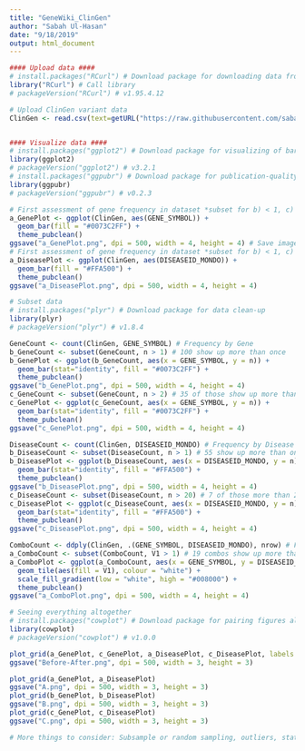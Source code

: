 ```yaml
---
title: "GeneWiki_ClinGen"
author: "Sabah Ul-Hasan"
date: "9/18/2019"
output: html_document
---
```



```r

#### Upload data ####
# install.packages("RCurl") # Download package for downloading data from GitHub
library("RCurl") # Call library
# packageVersion("RCurl") # v1.95.4.12 

# Upload ClinGen variant data 
ClinGen <- read.csv(text=getURL("https://raw.githubusercontent.com/sabahzero/SuLab/master/ClinGen/ClinGen-Gene-Disease-Summary-2019-09-18.csv")) # Downloaded Sep 18, 2019


#### Visualize data ####
# install.packages("ggplot2") # Download package for visualizing of barcharts
library(ggplot2)
# packageVersion("ggplot2") # v3.2.1
# install.packages("ggpubr") # Download package for publication-quality images
library(ggpubr)
# packageVersion("ggpubr") # v0.2.3

# First assessment of gene frequency in dataset *subset for b) < 1, c) < 2
a_GenePlot <- ggplot(ClinGen, aes(GENE_SYMBOL)) +
  geom_bar(fill = "#0073C2FF") +
  theme_pubclean() 
ggsave("a_GenePlot.png", dpi = 500, width = 4, height = 4) # Save image
# First assessment of gene frequency in dataset *subset for b) < 1, c) < 20
a_DiseasePlot <- ggplot(ClinGen, aes(DISEASEID_MONDO)) +
  geom_bar(fill = "#FFA500") +
  theme_pubclean()
ggsave("a_DiseasePlot.png", dpi = 500, width = 4, height = 4)

# Subset data
# install.packages("plyr") # Download package for data clean-up
library(plyr)
# packageVersion("plyr") # v1.8.4

GeneCount <- count(ClinGen, GENE_SYMBOL) # Frequency by Gene
b_GeneCount <- subset(GeneCount, n > 1) # 100 show up more than once
b_GenePlot <- ggplot(b_GeneCount, aes(x = GENE_SYMBOL, y = n)) + 
  geom_bar(stat="identity", fill = "#0073C2FF") +
  theme_pubclean() 
ggsave("b_GenePlot.png", dpi = 500, width = 4, height = 4)
c_GeneCount <- subset(GeneCount, n > 2) # 35 of those show up more than twice
c_GenePlot <- ggplot(c_GeneCount, aes(x = GENE_SYMBOL, y = n)) + 
  geom_bar(stat="identity", fill = "#0073C2FF") +
  theme_pubclean() 
ggsave("c_GenePlot.png", dpi = 500, width = 4, height = 4)

DiseaseCount <- count(ClinGen, DISEASEID_MONDO) # Frequency by Disease
b_DiseaseCount <- subset(DiseaseCount, n > 1) # 55 show up more than once
b_DiseasePlot <- ggplot(b_DiseaseCount, aes(x = DISEASEID_MONDO, y = n)) + 
  geom_bar(stat="identity", fill = "#FFA500") +
  theme_pubclean() 
ggsave("b_DiseasePlot.png", dpi = 500, width = 4, height = 4)
c_DiseaseCount <- subset(DiseaseCount, n > 20) # 7 of those more than 20x 
c_DiseasePlot <- ggplot(c_DiseaseCount, aes(x = DISEASEID_MONDO, y = n)) + 
  geom_bar(stat="identity", fill = "#FFA500") +
  theme_pubclean() 
ggsave("c_DiseasePlot.png", dpi = 500, width = 4, height = 4)

ComboCount <- ddply(ClinGen, .(GENE_SYMBOL, DISEASEID_MONDO), nrow) # Frequency by combination
a_ComboCount <- subset(ComboCount, V1 > 1) # 19 combos show up more than once
a_ComboPlot <- ggplot(a_ComboCount, aes(x = GENE_SYMBOL, y = DISEASEID_MONDO)) +
  geom_tile(aes(fill = V1), colour = "white") + 
  scale_fill_gradient(low = "white", high = "#008000") +
  theme_pubclean() 
ggsave("a_ComboPlot.png", dpi = 500, width = 4, height = 4)

# Seeing everything altogether
# install.packages("cowplot") # Download package for pairing figures altogether
library(cowplot)
# packageVersion("cowplot") # v1.0.0

plot_grid(a_GenePlot, c_GenePlot, a_DiseasePlot, c_DiseasePlot, labels = c('A', 'B', 'C', 'D'), label_size = 12)
ggsave("Before-After.png", dpi = 500, width = 3, height = 3)

plot_grid(a_GenePlot, a_DiseasePlot)
ggsave("A.png", dpi = 500, width = 3, height = 3)
plot_grid(b_GenePlot, b_DiseasePlot)
ggsave("B.png", dpi = 500, width = 3, height = 3)
plot_grid(c_GenePlot, c_DiseasePlot)
ggsave("C.png", dpi = 500, width = 3, height = 3)

# More things to consider: Subsample or random sampling, outliers, stats on them, etc

```


